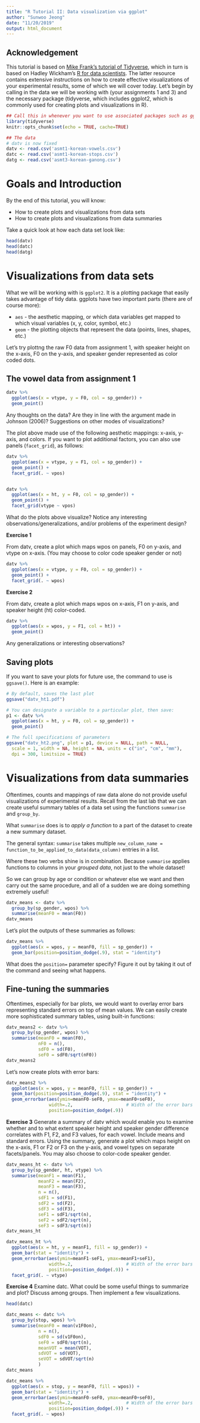 ```yaml
---
title: "R Tutorial II: Data visualization via ggplot"
author: "Sunwoo Jeong"
date: "11/20/2019"
output: html_document
---
```


## Acknowledgement

This tutorial is based on [Mike Frank's tutorial of Tidyverse](https://github.com/mcfrank/tidyverse-tutorial), which in turn is based on Hadley Wickham's [R for data scientists](http://r4ds.had.co.nz/). The latter resource contains extensive instructions on how to create effective visualizations of your experimental results, some of which we will cover today. Let's begin by calling in the data we will be working with (your assignments 1 and 3) and the necessary package (tidyverse, which includes ggplot2, which is commonly used for creating plots and visualizations in R).

```r
## Call this in whenever you want to use associated packages such as ggplot2, tidyr, etc.
library(tidyverse)
knitr::opts_chunk$set(echo = TRUE, cache=TRUE)

## The data
# datv is now fixed
datv <- read.csv('asmt1-korean-vowels.csv')
datc <- read.csv('asmt1-korean-stops.csv')
datg <- read.csv('asmt3-korean-ganong.csv')
```

<!-- ----------------------------------------------------------------------- -->
# Goals and Introduction

By the end of this tutorial, you will know:

+ How to create plots and visualizations from data sets
+ How to create plots and visualizations from data summaries

Take a quick look at how each data set look like:

```r
head(datv)
head(datc)
head(datg)
```

# Visualizations from data sets

What we will be working with is `ggplot2`. It is a plotting package that easily takes advantage of tidy data. ggplots have two important parts (there are of course more):

+ `aes` - the aesthetic mapping, or which data variables get mapped to which visual variables (x, y, color, symbol, etc.)
+ `geom` - the plotting objects that represent the data (points, lines, shapes, etc.)

Let's try plottng the raw F0 data from assignment 1, with speaker height on the x-axis, F0 on the y-axis, and speaker gender represented as color coded dots.

## The vowel data from assignment 1

```r
datv %>%
  ggplot(aes(x = vtype, y = F0, col = sp_gender)) + 
  geom_point() 
```

Any thoughts on the data? Are they in line with the argument made in Johnson (2006)? Suggestions on other modes of visualizations?


The plot above made use of the following aesthetic mappings: x-axis, y-axis, and colors. If you want to plot additional factors, you can also use panels (`facet_grid`), as follows:

```r
datv %>%
  ggplot(aes(x = vtype, y = F1, col = sp_gender)) + 
  geom_point() +
  facet_grid(. ~ vpos)


datv %>%
  ggplot(aes(x = ht, y = F0, col = sp_gender)) + 
  geom_point() +
  facet_grid(vtype ~ vpos)
```

What do the plots above visualize? Notice any interesting observations/generalizations, and/or problems of the experiment design?


**Exercise 1**

From datv, create a plot which maps wpos on panels, F0 on y-axis, and vtype on x-axis. (You may choose to color code speaker gender or not)

```r
datv %>%
  ggplot(aes(x = vtype, y = F0, col = sp_gender)) + 
  geom_point() +
  facet_grid(. ~ wpos)
```

**Exercise 2**

From datv, create a plot which maps wpos on x-axis, F1 on y-axis, and speaker height (ht) color-coded. 

```r
datv %>%
  ggplot(aes(x = wpos, y = F1, col = ht)) + 
  geom_point()
```

Any generalizations or interesting observations?


## Saving plots

If you want to save your plots for future use, the command to use is `ggsave()`.
Here is an example:

```r
# By default, saves the last plot
ggsave("datv_ht1.pdf")

# You can designate a variable to a particular plot, then save:
p1 <- datv %>%
  ggplot(aes(x = ht, y = F0, col = sp_gender)) + 
  geom_point() 

# The full specifications of parameters
ggsave("datv_ht2.png", plot = p1, device = NULL, path = NULL,
  scale = 1, width = NA, height = NA, units = c("in", "cm", "mm"),
  dpi = 300, limitsize = TRUE)
```


# Visualizations from data summaries

Oftentimes, counts and mappings of raw data alone do not provide useful visualizations of experimental results. Recall from the last lab that we can create useful summary tables of a data set using the functions `summarise` and `group_by`.

What `summarise` does is to *apply a function* to a part of the dataset to create a new summary dataset. 

The general syntax: `summarise` takes multiple `new_column_name = function_to_be_applied_to_data(data_column)` entries in a list. 

Where these two verbs shine is in combination. Because `summarise` applies functions to columns in your *grouped data*, not just to the whole dataset!

So we can group by age or condition or whatever else we want and then carry out the same procedure, and all of a sudden we are doing something extremely useful!

```r
datv_means <- datv %>%
  group_by(sp_gender, wpos) %>%
  summarise(meanF0 = mean(F0))
datv_means
```

Let's plot the outputs of these summaries as follows:

```r
datv_means %>%
  ggplot(aes(x = wpos, y = meanF0, fill = sp_gender)) + 
  geom_bar(position=position_dodge(.9), stat = "identity")
```

What does the `position=` parameter specify? Figure it out by taking it out of the command and seeing what happens.



## Fine-tuning the summaries

Oftentimes, especially for bar plots, we would want to overlay error bars representing standard errors on top of mean values. We can easily create more sophisticated summary tables, using built-in functions:

```r
datv_means2 <- datv %>%
  group_by(sp_gender, wpos) %>%
  summarise(meanF0 = mean(F0),
            nF0 = n(),
            sdF0 = sd(F0), 
            seF0 = sdF0/sqrt(nF0))
datv_means2
```


Let's now create plots with error bars:

```r
datv_means2 %>%
  ggplot(aes(x = wpos, y = meanF0, fill = sp_gender)) + 
  geom_bar(position=position_dodge(.9), stat = "identity") +
  geom_errorbar(aes(ymin=meanF0-seF0, ymax=meanF0+seF0),
                width=.2,                    # Width of the error bars
                position=position_dodge(.9))
```



**Exercise 3** Generate a summary of datv which would enable you to examine whether and to what extent speaker height and speaker gender difference correlates with F1, F2, and F3 values, for each vowel. Include means and standard errors. Using the summary, generate a plot which maps height on the x-axis, F1 or F2 or F3 on the y-axis, and vowel types on separate facets/panels. You may also choose to color-code speaker gender.

```r
datv_means_ht <- datv %>%
  group_by(sp_gender, ht, vtype) %>%
  summarise(meanF1 = mean(F1),
            meanF2 = mean(F2),
            meanF3 = mean(F3),
            n = n(),
            sdF1 = sd(F1), 
            sdF2 = sd(F2),
            sdF3 = sd(F3),
            seF1 = sdF1/sqrt(n),
            seF2 = sdF2/sqrt(n),
            seF3 = sdF3/sqrt(n))
datv_means_ht

datv_means_ht %>%
  ggplot(aes(x = ht, y = meanF1, fill = sp_gender)) + 
  geom_bar(stat = "identity") +
  geom_errorbar(aes(ymin=meanF1-seF1, ymax=meanF1+seF1),
                width=.2,                    # Width of the error bars
                position=position_dodge(.9)) +
  facet_grid(. ~ vtype)
```

**Exercise 4** Examine datc. What could be some useful things to summarize and plot? Discuss among groups. Then implement a few visualizations.

```r
head(datc)

datc_means <- datc %>%
  group_by(stop, wpos) %>%
  summarise(meanF0 = mean(v1F0on),
            n = n(),
            sdF0 = sd(v1F0on), 
            seF0 = sdF0/sqrt(n),
            meanVOT = mean(VOT),
            sdVOT = sd(VOT), 
            seVOT = sdVOT/sqrt(n)
            )
datc_means

datc_means %>%
  ggplot(aes(x = stop, y = meanF0, fill = wpos)) + 
  geom_bar(stat = "identity") +
  geom_errorbar(aes(ymin=meanF0-seF0, ymax=meanF0+seF0),
                width=.2,                    # Width of the error bars
                position=position_dodge(.9)) +
  facet_grid(. ~ wpos)
```